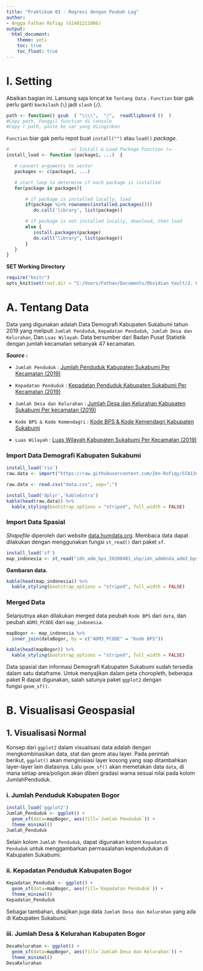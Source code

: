 ---
title: "Praktikum 03 - Regresi dengan Peubah Lag"
author:
- Angga Fathan Rofiqy (G1401211006)
output:
  html_document:
    theme: yeti
    toc: true
    toc_float: true
---

# I. Setting

Abaikan bagian ini. Lansung saja loncat ke `Tentang Data` . `Function` biar gak perlu ganti `backslash` (`\`) jadi `slash` (`/`).

```{r}
path <- function() gsub  ( "\\\\",  "/",  readClipboard ()  )
#Copy path, Panggil function di console
#Copy r path, paste ke var yang diinginkan
```

`Function` biar gak perlu repot buat `install("")` atau `load()` *package.*

```{r}
#                      -=( Install & Load Package Function )=-
install_load <- function (package1, ...)  {   

   # convert arguments to vector
   packages <- c(package1, ...)

   # start loop to determine if each package is installed
   for(package in packages){

       # if package is installed locally, load
       if(package %in% rownames(installed.packages()))
          do.call('library', list(package))

       # if package is not installed locally, download, then load
       else {
          install.packages(package)
          do.call("library", list(package))
       }
   } 
}
```

**SET Working Directory**

```{r setup, include=FALSE, echo=FALSE}
require("knitr")
opts_knit$set(root.dir = "C:/Users/Fathan/Documents/Obsidian Vault/2. Kuliah/Smt 5/4. Regresi Spasial/03")
```

# A. Tentang Data

Data yang digunakan adalah Data Demografi Kabupaten Sukabumi tahun 2019 yang meliputi `Jumlah Penduduk`, `Kepadatan Penduduk`,  `Jumlah Desa dan Kelurahan`, Dan `Luas Wilayah`. Data bersumber dari Badan Pusat Statistik dengan jumlah kecamatan sebanyak $47$ kecamatan.

***Source :***

-   `Jumlah Penduduk` : [Jumlah Penduduk Kabupaten Sukabumi Per Kecamatan (2019)](https://sukabumikab.bps.go.id/statictable/2020/06/16/354/data-penduduk-berdasarkan-jenis-kelamin-menurut-kecamatan-di-kabupaten-sukabumi-semester-ii-tahun-2019-.html)

-   `Kepadatan Penduduk` : [Kepadatan Penduduk Kabupaten Sukabumi Per Kecamatan (2019)](https://sukabumikab.bps.go.id/indicator/12/77/1/kepadatan-penduduk-kabupaten-sukabumi-.html)

-   `Jumlah Desa dan Kelurahan` : [Jumlah Desa dan Kelurahan Kabupaten Sukabumi Per kecamatan (2019)](https://profilbaru.com/Daftar_kecamatan_dan_kelurahan_di_Kabupaten_Sukabumi#:~:text=Kabupaten%20Sukabumi%20terdiri%20dari%2047,sebaran%20penduduk%20609%20jiwa%2Fkm%C2%B2.)

-   `Kode BPS & Kode Kemendagri` : [Kode BPS & Kode Kemendagri Kabupaten Sukabumi](https://sig.bps.go.id/bridging-kode/index)

-   `Luas Wilayah` : [Luas Wilayah Kabupaten Sukabumi Per Kecamatan (2019)](https://sukabumikab.bps.go.id/statictable/2020/06/16/355/luas-daerah-dan-jumlah-pulau-menurut-kecamatan-2019-.html)

### Import Data Demografi Kabupaten Sukabumi

```{r}
install_load('rio')
raw.data <- import("https://raw.githubusercontent.com/Zen-Rofiqy/STA1341-MPDW/main/Pertemuan%203/salesmonthly.csv")
```

```{r}
raw.data <- read.csv("data.csv", sep=";")
```

```{r}
install_load('dplyr','kableExtra')
kable(head(raw.data)) %>% 
  kable_styling(bootstrap_options = "striped", full_width = FALSE)
```

### Import Data Spasial

*Shapefile* diperoleh dari website [data.humdata.org](https://data.humdata.org/). Membaca data dapat dilakukan dengan menggunakan fungsi `st_read()` dari paket `sf`.

```{r}
install_load('sf')
map_indonesia <- st_read("idn_adm_bps_20200401_shp/idn_admbnda_adm3_bps_20200401.shp", quiet = TRUE)
```

**Gambaran data.**

```{r}
kable(head(map_indonesia)) %>% 
  kable_styling(bootstrap_options = "striped", full_width = FALSE)
```

### Merged Data

Selanjutnya akan dilakukan merged data peubah `Kode BPS` dari `data`, dan peubah `ADM3_PCODE` dari `map_indonesia`.

```{r}
mapBogor <- map_indonesia %>%
  inner_join(dataBogor, by = c("ADM3_PCODE" = "Kode BPS"))

kable(head(mapBogor)) %>% 
  kable_styling(bootstrap_options = "striped", full_width = FALSE)
```

Data spasial dan informasi Demografi Kabupaten Sukabumi sudah tersedia dalam satu dataframe. Untuk menyajikan dalam peta choropleth, beberapa paket R dapat digunakan, salah satunya paket `ggplot2` dengan fungsi `geom_sf()`.

# B. **Visualisasi Geospasial**

## 1. Visualisasi Normal

Konsep dari `ggplot2` dalam visualisasi data adalah dengan mengkombinasikan data, stat dan geom atau layer. Pada perintah berikut, `ggplot()` akan menginisiasi layer kosong yang siap ditambahkan layer-layer lain diatasnya. Lalu `geom_sf()` akan memetakan data `data`, di mana setiap area/poligon akan diberi gradasi warna sesuai nilai pada kolom JumlahPenduduk.

### i. Jumlah Penduduk Kabupaten Bogor

```{r dpi=300, fig1, fig.height = 9, fig.width = 16, fig.align = "center"}
install_load('ggplot2')
Jumlah_Penduduk <- ggplot() +  
  geom_sf(data=mapBogor, aes(fill=`Jumlah Penduduk`)) +
  theme_minimal()
Jumlah_Penduduk
```

Selain kolom `Jumlah Penduduk`, dapat digunakan kolom `Kepadatan Penduduk` untuk menggambarkan permasalahan kependudukan di Kabupaten Sukabumi.

### ii. Kepadatan Penduduk Kabupaten Bogor

```{r dpi=300, fig2, fig.height = 9, fig.width = 16, fig.align = "center"}
Kepadatan_Penduduk <- ggplot() +  
  geom_sf(data=mapBogor, aes(fill=`Kepadatan Penduduk`)) +
  theme_minimal()
Kepadatan_Penduduk
```

Sebagai tambahan, disajikan juga data `Jumlah Desa dan Kelurahan` yang ada di Kabupaten Sukabumi.

### iii. Jumlah Desa & Kelurahan Kabupaten Bogor

```{r dpi=300, fig3, fig.height = 9, fig.width = 16, fig.align = "center"}
DesaKelurahan <- ggplot() +  
  geom_sf(data=mapBogor, aes(fill=`Jumlah Desa dan Kelurahan`)) +
  theme_minimal()
DesaKelurahan
```
